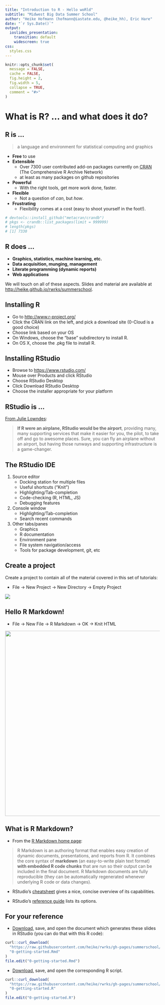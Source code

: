 ```yaml
---
title: "Introduction to R - Hello woRld"
subtitle: "Midwest Big Data Summer School"
author: "Heike Hofmann (hofmann@iastate.edu, @heike_hh), Eric Hare"
date: "`r Sys.Date()`"
output:
  ioslides_presentation:
    transition: default
    widescreen: true
css:
  styles.css
---
```


```r
knitr::opts_chunk$set(
  message = FALSE,
  cache = FALSE,
  fig.height = 2,
  fig.width = 5,
  collapse = TRUE,
  comment = "#>"
)
```

# What is R? ... and what does it do?

## R is ...

<blockquote> a language and environment for statistical computing and graphics
</blockquote>
* __Free__ to use
* __Extensible__
    * Over 7300 user contributed add-on packages currently on [CRAN](https://cran.r-project.org/) (The Comprehensive R Archive Network)
    * at least as many packages on github repositories
* __Powerful__
    * With the right tools, get more work done, faster.
* __Flexible__
    * Not a question of _can_, but _how_.
* __Frustrating__
    * Flexibility comes at a cost (easy to shoot yourself in the foot!).

```r
# devtools::install_github("metacran/crandb")
# pkgs <- crandb::list_packages(limit = 999999)
# length(pkgs)
# [1] 7330
```

## R does ...

* __Graphics, statistics, machine learning, etc.__
* __Data acquisition, munging, management__
* __Literate programming (dynamic reports)__
* __Web applications__

We will touch on all of these aspects.
Slides and material are available at
 [http://heike.github.io/rwrks/summerschool](http://heike.github.io/rwrks/summerschool/).


## Installing R

- Go to [http://www.r-project.org/](http://www.r-project.org/)
- Click the CRAN link on the left, and pick a download site (0-Cloud is a good choice)
- Choose link based on your OS
- On Windows, choose the "base" subdirectory to install R.
- On OS X, choose the .pkg file to install R.

## Installing RStudio

- Browse to [https://www.rstudio.com/](https://www.rstudio.com/)
- Mouse over Products and click RStudio
- Choose RStudio Desktop
- Click Download RStudio Desktop
- Choose the installer appropriate for your platform


## RStudio is ...

[From Julie Lowndes](http://jules32.github.io/resources/RStudio_intro/):  

<blockquote>
<b>If R were an airplane, RStudio would be the airport</b>, providing many, many supporting services that make it easier for you, the pilot, to take off and go to awesome places. Sure, you can fly an airplane without an airport, but having those runways and supporting infrastructure is a game-changer.
</blockquote>

## The RStudio IDE

<div class="columns-2">
1. Source editor
    - Docking station for multiple files
    - Useful shortcuts ("Knit")
    - Highlighting/Tab-completion
    - Code-checking (R, HTML, JS)
    - Debugging features
2. Console window
    - Highlighting/Tab-completion
    - Search recent commands
3. Other tabs/panes
    - Graphics
    - R documentation
    - Environment pane
    - File system navigation/access
    - Tools for package development, git, etc
<div>


## Create a project

Create a project to contain all of the material covered in this set of tutorials:

* File -> New Project -> New Directory -> Empty Project

![](createproject.png) 

## Hello R Markdown!

* File -> New File -> R Markdown -> OK -> Knit HTML

<div align="center">
  <img src="rmarkdown.png" height="600" width="1000">
</div>

## What is R Markdown?

- From the [R Markdown home page](http://rmarkdown.rstudio.com/):

<blockquote>
R Markdown is an authoring format that enables easy creation of dynamic documents, presentations, and reports from R. It combines the core syntax of __markdown__ (an easy-to-write plain text format) __with embedded R code chunks__ that are run so their output can be included in the final document. R Markdown documents are fully reproducible (they can be automatically regenerated whenever underlying R code or data changes).
</blockquote>

- RStudio's [cheatsheet](https://www.rstudio.com/wp-content/uploads/2015/02/rmarkdown-cheatsheet.pdf) gives a nice, concise overview of its capabilities.

- RStudio's [reference guide](https://www.rstudio.com/wp-content/uploads/2015/03/rmarkdown-reference.pdf) lists its options.

## For your reference

- [Download](knitr/0-getting-started.Rmd), save, and open the document which generates these slides in RStudio (you can do that with this R code):

```r
curl::curl_download(
  "https://raw.githubusercontent.com/heike/rwrks/gh-pages/summerschool/01-Introduction-to-R/knitr/0-getting-started.Rmd",
  "0-getting-started.Rmd"
)
file.edit("0-getting-started.Rmd")
```

- [Download](knitr/0-getting-started.R), save, and open the corresponding R script.

```r
curl::curl_download(
  "https://raw.githubusercontent.com/heike/rwrks/gh-pages/summerschool/01-Introduction-to-R/code/0-getting-started.R",
  "0-getting-started.R"
)
file.edit("0-getting-started.R")
```

